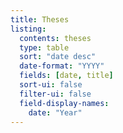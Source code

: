 ```yaml
---
title: Theses
listing: 
  contents: theses
  type: table
  sort: "date desc"
  date-format: "YYYY"
  fields: [date, title]
  sort-ui: false
  filter-ui: false
  field-display-names:
    date: "Year"
---
```


